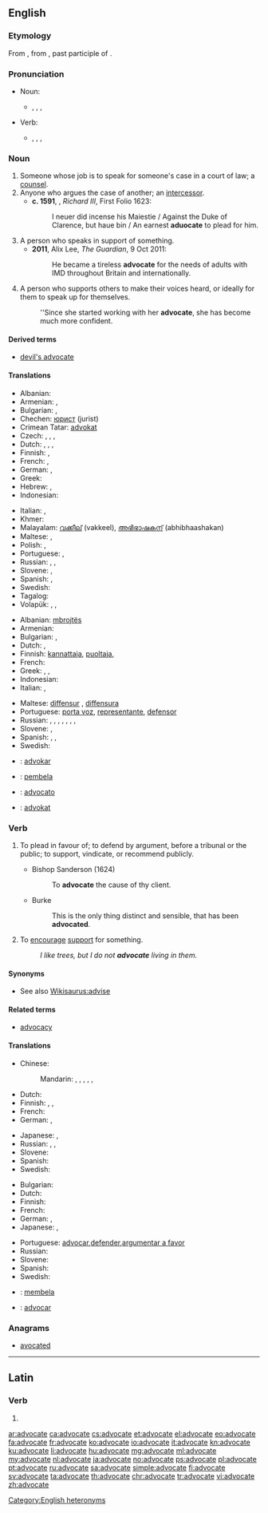 ==English==

===Etymology===
From {{etyl|fro|en}} {{term|avocat|lang=fro}}, from {{etyl|la|en}} {{term/t|la|advocātus}}, past participle of {{term/t|la|advocāre||to call for}}.

===Pronunciation===
* Noun:
** {{enPR|ăd'vəkət}}, {{IPA|/ˈædvəkət/}}, {{X-SAMPA|/"{dv@k@t/}}, {{audio|en-us-advocate-noun.ogg|Audio (US)}}
* Verb:
** {{enPR|ăd'vəkāt}}, {{IPA|/ˈædvəkeɪt/}}, {{X-SAMPA|/"{dv@keIt/}}, {{audio|en-us-advocate-verb.ogg|Audio (US)}}

===Noun===
{{en-noun}}

# Someone whose job is to speak for someone's case in a court of law; a [[counsel]]. {{defdate|from 14th c.}}
# Anyone who argues the case of another; an [[intercessor]]. {{defdate|from 14th c.}}
#* '''c. 1591''', {{w|William Shakespeare}}, ''Richard III'', First Folio 1623:
#*: I neuer did incense his Maiestie / Against the Duke of Clarence, but haue bin / An earnest '''aduocate''' to plead for him.
# A person who speaks in support of something. {{defdate|from 18th c.}}
#* '''2011''', Alix Lee, ''The Guardian'', 9 Oct 2011:
#*: He became a tireless '''advocate''' for the needs of adults with IMD throughout Britain and internationally.
# A person who supports others to make their voices heard, or ideally for them to speak up for themselves.
#: ''Since she started working with her '''advocate''', she has become much more confident.

====Derived terms====
* [[devil's advocate]]

====Translations====
{{trans-top|person who argues the case of another}}
* Albanian: {{t+|sq|avokat}}
* Armenian: {{t-|hy|փաստաբան|tr=p’astaban}},  {{t-|hy|իրավաբան|tr=iravaban}}
* Bulgarian: {{t+|bg|адвокат|m|tr=advokát}}, {{t-|bg|адвокатка|f|tr=advokátka}}
* Chechen: [[юрист]] (jurist)
* Crimean Tatar: [[advokat#Crimean Tatar|advokat]]
* Czech: {{t-|cs|obhájce|m}}, {{t+|cs|advokát|m}}, {{t-|cs|právník|m}}, {{t-|cs|právníčka|f}}
* Dutch: {{t+|nl|advocaat|m}}, {{t+|nl|advocate|f}}, {{t-|nl|verdediger|m}}, {{t-|nl|verdedigster|f}}
* Finnish: {{t+|fi|asianajaja}}, {{t-|fi|puolestapuhuja}}
* French: {{t+|fr|avocat|m}}, {{t+|fr|avocate|f}}
* German: {{t+|de|Rechtsanwalt|m}}, {{t-|de|Rechtsanwältin|f}}
* Greek: {{t+|el|συνήγορος|m|f|tr=synígoros}}
* Hebrew: {{t+|he|עורך דין|m|alt=עוֹרֵךְ דִּין|tr=orékh din}}, {{t-|he|עורכת דין|f|alt=עוֹרֶכֶת דִּין|tr=orékhet din}}
* Indonesian: {{t+|id|pengacara}}
{{trans-mid}}
* Italian: {{t+|it|avvocato|m}}, {{t-|it|avvocata|f}}
* Khmer: {{t-|km|ស្មាក្ដី|tr=smar kdey|sc=Khmr}}
* Malayalam: [[വക്കീല്]] (vakkeel), [[അഭിഭാഷകന്]] (abhibhaashakan)
* Maltese: {{t+|mt|avukat|m}}, {{t-|mt|avukatessa|f}}
* Polish: {{t+|pl|adwokat|m}}, {{t-|pl|adwokatka|f}}
* Portuguese: {{t+|pt|advogado|m}}, {{t-|pt|advogada|f}}
* Russian: {{t+|ru|адвокат|m|tr=advokát}}, {{t+|ru|защитник|m|tr=zaščítnik|sc=Cyrl}}, {{t+|ru|защитница|f|tr=zaščítnica|sc=Cyrl}}
* Slovene: {{t-|sl|zagovornik|m}}, {{t-|sl|zagovornica|f}}
* Spanish: {{t+|es|abogado|m}}, {{t-|es|abogada|f}}
* Swedish: {{t+|sv|advokat|c}}
* Tagalog: {{t+|tl|abogado}}
* Volapük: {{qualifier|♂♀}} {{t+|vo|lavogan}}, {{qualifier|♂}} {{t-|vo|hilavogan}}, {{qualifier|♀}} {{t-|vo|jilavogan}}
{{trans-bottom}}

{{trans-top|person who speaks in support of something}}
* Albanian: [[mbrojtës]]
* Armenian: {{t-|hy|կողմնակից|tr=koġmnakic’}}
* Bulgarian: {{t+|bg|защитник}},  {{t+|bg|поддръжник}}
* Dutch: {{t+|nl|voorstander}}, {{t-|nl|verdediger}}
* Finnish: [[kannattaja]], [[puoltaja]], {{t-|fi|puolestapuhuja}}
* French: {{t+|fr|porte-parole|m}}
* Greek: {{t+|el|υπερασπιστής|m|tr=yperaspistís}},  {{t+|el|υπέρμαχος|m|f|tr=ypérmachos}},  {{t+|el|υποστηρικτής|m|tr=ypostiriktís}}
* Indonesian: {{t+|id|pembela}}
* Italian: {{t-|it|sostenitore|m}}, {{t-|it|sostenitrice|f}}
{{trans-mid}}
* Maltese: [[diffensur]] {{m}}, [[diffensura]] {{f}}
* Portuguese: [[porta voz]], [[representante]], [[defensor]]
* Russian: {{t+|ru|сторонник|m|tr=storónnik|sc=Cyrl}}, {{t+|ru|сторонница|f|tr=storónnica|sc=Cyrl}}, {{t+|ru|приверженец|m|tr=privérženec|sc=Cyrl}}, {{t+|ru|приверженка|f|tr=privérženka|sc=Cyrl}}, {{t+|ru|защитник|m|tr=zaščítnik|sc=Cyrl}}, {{t+|ru|защитница|f|tr=zaščítnica|sc=Cyrl}}, {{t+|ru|поборник|m|tr=pobórnik|sc=Cyrl}}, {{t+|ru|поборница|f|tr=pobórnica|sc=Cyrl}}
* Slovene: {{t-|sl|podpornik|m}}, {{t-|sl|podpornica|f}}
* Spanish: {{t-|es|portavoz}}, {{t+|es|representante}}, {{t-|es|vocero}}
* Swedish: {{t-|sv|förespråkare}}
{{trans-bottom}}

{{checktrans-top}}
* {{ttbc|io}}: [[advokar]]
* {{ttbc|id}}: [[bela|pembela]]
* {{ttbc|ia}}: [[advocato]]
* {{ttbc|no}}: [[advokat]]

{{trans-bottom}}

===Verb===
{{en-verb|advocat|ing}}

# {{context|transitive|lang=en}} To plead in favour of; to defend by argument, before a tribunal or the public; to support, vindicate, or recommend publicly.
#* Bishop Sanderson (1624)
#*: To '''advocate''' the cause of thy client.
#* Burke
#*: This is the only thing distinct and sensible, that has been '''advocated'''.
# {{context|transitive|lang=en}} To [[encourage]] [[support]] for something.
#: ''I like trees, but I do not '''advocate''' living in them.''

====Synonyms====
* See also [[Wikisaurus:advise]]

====Related terms====
* [[advocacy]]

====Translations====
{{trans-top|argue for}}
* Chinese:
*: Mandarin: {{t|cmn|倡導|sc=Hani}}, {{t|cmn|倡导|tr=chàngdǎo|sc=Hani}}, {{t|cmn|主張|sc=Hani}}, {{t|cmn|主张|tr=﻿﻿zhǔzhāng|sc=Hani}}, {{t|cmn|提倡|tr=tíchàng|sc=Hani}}, {{t|cmn|鼓吹|tr=gǔchuī|sc=Hani}}
* Dutch: {{t+|nl|bepleiten}}
* Finnish: {{t+|fi|puolustaa}}, {{t-|fi|puhua puolesta}}, {{t+|fi|kannattaa}}
* French: {{t+|fr|plaider}}
* German: {{t+|de|verteidigen}}, {{t+|de|plädieren}}
{{trans-mid}}
* Japanese: {{t-|ja|説く|tr=とく, toku|sc=Jpan}}, {{t+|ja|主張|tr=しゅちょうする, shuchō suru|alt=主張する|sc=Jpan}}
* Russian: {{t+|ru|отстаивать|tr=otstáivatʹ|sc=Cyrl}}, {{t+|ru|пропагандировать|tr=propagandírovatʹ|sc=Cyrl}}, {{t-|ru|выступать в защиту|tr=vystupátʹ v zaščítu|sc=Cyrl}} {{qualifier|+ genitive case}}
* Slovene: {{t-|sl|zagovarjati}}
* Spanish: {{t-|es|recomendar}}
* Swedish: {{t+|sv|plädera}}
{{trans-bottom}}

{{trans-top|encourage support for}}
* Bulgarian: {{t-|bg|застъпвам се за}}
* Dutch: {{t+|nl|aanbevelen}}
* Finnish: {{t+|fi|kannattaa}}
* French: {{t+|fr|préconiser}}
* German: {{t+|de|verteidigen}}, {{t+|de|plädieren}}
* Japanese: {{t-|ja|説く|tr=とく, toku|sc=Jpan}}, {{t+|ja|支持|tr=しじする, shiji suru|alt=支持する|sc=Jpan}}
{{trans-mid}}
* Portuguese: [[advocar]],[[defender]],[[argumentar a favor]]
* Russian: {{t+|ru|выступать|tr=vystupátʹ|sc=Cyrl}} {{qualifier|[[за]] + accusative case}}
* Slovene: {{t+|sl|podpirati}}
* Spanish: {{t+|es|abogar}}
* Swedish: {{t+|sv|förespråka}}
{{trans-bottom}}

{{checktrans-top}}
* {{ttbc|id}}: [[bela|membela]]
* {{ttbc|ia}}: [[advocar]]
{{trans-bottom}}

===Anagrams===
* [[avocated#English|avocated]]

[[Category:English heteronyms]]

----

==Latin==

===Verb===
{{la-verb-form|advocāte}}

# {{conjugation of|advocō||1|p|pres|act|imp|lang=la}}

[[ar:advocate]]
[[ca:advocate]]
[[cs:advocate]]
[[et:advocate]]
[[el:advocate]]
[[eo:advocate]]
[[fa:advocate]]
[[fr:advocate]]
[[ko:advocate]]
[[io:advocate]]
[[it:advocate]]
[[kn:advocate]]
[[ku:advocate]]
[[li:advocate]]
[[hu:advocate]]
[[mg:advocate]]
[[ml:advocate]]
[[my:advocate]]
[[nl:advocate]]
[[ja:advocate]]
[[no:advocate]]
[[ps:advocate]]
[[pl:advocate]]
[[pt:advocate]]
[[ru:advocate]]
[[sa:advocate]]
[[simple:advocate]]
[[fi:advocate]]
[[sv:advocate]]
[[ta:advocate]]
[[th:advocate]]
[[chr:advocate]]
[[tr:advocate]]
[[vi:advocate]]
[[zh:advocate]]